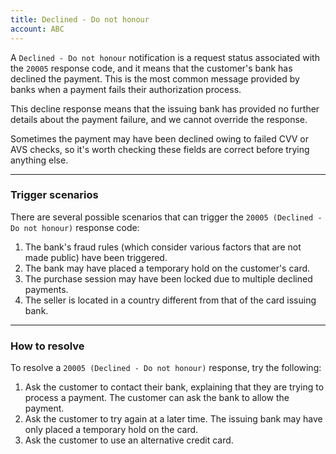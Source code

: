 ```yaml
---
title: Declined - Do not honour
account: ABC
---
```


A `Declined - Do not honour` notification is a request status associated with the `20005` response code, and it means that the customer's bank has declined the payment. This is the most common message provided by banks when a payment fails their authorization process.

<TipBox variant="info">

This decline response means that the issuing bank has provided no further details about the payment failure, and we cannot override the response.

</TipBox>
<TipBox variant="tip">

Sometimes the payment may have been declined owing to failed CVV or AVS checks, so it's worth checking these fields are correct before trying anything else.

</TipBox>

---

### Trigger scenarios

There are several possible scenarios that can trigger the `20005 (Declined - Do not honour)` response code:

1.  The bank's fraud rules (which consider various factors that are not made public) have been triggered.
2.  The bank may have placed a temporary hold on the customer's card.
3.  The purchase session may have been locked due to multiple declined payments.
4.  The seller is located in a country different from that of the card issuing bank.

---

### How to resolve

To resolve a `20005 (Declined - Do not honour)` response, try the following:

1.  Ask the customer to contact their bank, explaining that they are trying to process a payment. The customer can ask the bank to allow the payment.
2.  Ask the customer to try again at a later time. The issuing bank may have only placed a temporary hold on the card.
3.  Ask the customer to use an alternative credit card.
